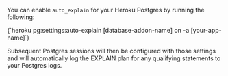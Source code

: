 You can enable `auto_explain` for your Heroku Postgres by running the following:

<CodeBlock language="bash">
{`heroku pg:settings:auto-explain [database-addon-name] on -a [your-app-name]`}
</CodeBlock>

Subsequent Postgres sessions will then be configured with those settings and
will automatically log the EXPLAIN plan for any qualifying statements to your Postgres logs.
